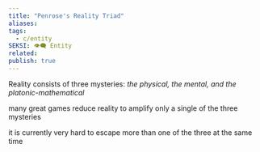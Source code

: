```yaml
---
title: "Penrose's Reality Triad"
aliases: 
tags:
  - c/entity
SEKSI: 👁️‍🗨️ Entity
related:
publish: true
---
```


Reality consists of three mysteries: *the physical, the mental, and the platonic-mathematical*

many great games reduce reality to amplify only a single of the three mysteries

it is currently very hard to escape more than one of the three at the same time
